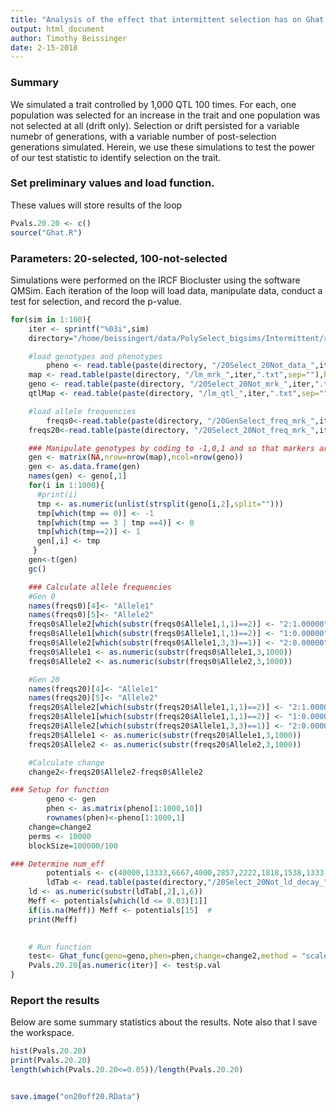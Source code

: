 ```yaml
---
title: "Analysis of the effect that intermittent selection has on Ghat with 1000 simulated QTL"
output: html_document
author: Timothy Beissinger
date: 2-15-2018
---
```


### Summary
We simulated a trait controlled by 1,000 QTL 100 times. For each, one population was selected for an increase in the trait and one population was not selected at all (drift only). Selection or drift persisted for a variable numebr of generations, with a variable number of post-selection generations simulated. Herein, we use these simulations to test the power of our test statistic to identify selection on the trait.

### Set preliminary values and load function.
These values will store results of the loop

```r
Pvals.20.20 <- c()
source("Ghat.R")
```

### Parameters: 20-selected, 100-not-selected

Simulations were performed on the IRCF Biocluster using the software QMSim. Each iteration of the loop will load data, manipulate data, conduct a test for selection, and record the p-value.

```r
for(sim in 1:100){
	iter <- sprintf("%03i",sim)
	directory="/home/beissingert/data/PolySelect_bigsims/Intermittent/r_intermittent"

	#load genotypes and phenotypes
      	pheno <- read.table(paste(directory, "/20Select_20Not_data_",iter,".txt",sep=""),header=T,stringsAsFactors=F)
	map <- read.table(paste(directory, "/lm_mrk_",iter,".txt",sep=""),header=T,stringsAsFactors=F)
	geno <- read.table(paste(directory, "/20Select_20Not_mrk_",iter,".txt-head",sep=""),header=F,stringsAsFactors=F,skip=1,sep="", colClasses=c("numeric","character")) # read genos as characters #
	qtlMap <- read.table(paste(directory, "/lm_qtl_",iter,".txt",sep=""),header=T,stringsAsFactors=F)

	#load allele frequencies
      	freqs0<-read.table(paste(directory, "/20GenSelect_freq_mrk_",iter,".txt",sep=""),header=T,nrows=nrow(map),fill=T,stringsAsFactors=F) #NOTE POP TAKEN FROM
	freqs20<-read.table(paste(directory, "/20Select_20Not_freq_mrk_",iter,".txt",sep=""),header=F,skip={nrow(map)+1},fill=T,stringsAsFactors=F) #

	### Manipulate genotypes by coding to -1,0,1 and so that markers are columns, individuals are rows.
	gen <- matrix(NA,nrow=nrow(map),ncol=nrow(geno))
	gen <- as.data.frame(gen)
	names(gen) <- geno[,1]
	for(i in 1:1000){
	  #print(i)
	  tmp <- as.numeric(unlist(strsplit(geno[i,2],split="")))
	  tmp[which(tmp == 0)] <- -1
	  tmp[which(tmp == 3 | tmp ==4)] <- 0
	  tmp[which(tmp==2)] <- 1
	  gen[,i] <- tmp
	 }
	gen<-t(gen)
	gc()

	### Calculate allele frequencies
	#Gen 0
	names(freqs0)[4]<- "Allele1"
	names(freqs0)[5]<- "Allele2"
	freqs0$Allele2[which(substr(freqs0$Allele1,1,1)==2)] <- "2:1.00000" # put this in the spot for the second allele
	freqs0$Allele1[which(substr(freqs0$Allele1,1,1)==2)] <- "1:0.00000" 
	freqs0$Allele2[which(substr(freqs0$Allele1,3,3)==1)] <- "2:0.00000" ##
	freqs0$Allele1 <- as.numeric(substr(freqs0$Allele1,3,1000))
	freqs0$Allele2 <- as.numeric(substr(freqs0$Allele2,3,1000))

	#Gen 20
	names(freqs20)[4]<- "Allele1"
	names(freqs20)[5]<- "Allele2"
	freqs20$Allele2[which(substr(freqs20$Allele1,1,1)==2)] <- "2:1.00000" # put this in the spot for the second allele
	freqs20$Allele1[which(substr(freqs20$Allele1,1,1)==2)] <- "1:0.00000" 
	freqs20$Allele2[which(substr(freqs20$Allele1,3,3)==1)] <- "2:0.00000"  ##
	freqs20$Allele1 <- as.numeric(substr(freqs20$Allele1,3,1000))
	freqs20$Allele2 <- as.numeric(substr(freqs20$Allele2,3,1000))

	#Calculate change
	change2<-freqs20$Allele2-freqs0$Allele2

### Setup for function
    	geno <- gen
        phen <- as.matrix(pheno[1:1000,10])
        rownames(phen)<-pheno[1:1000,1]
	change=change2
	perms <- 10000
	blockSize=100000/100

### Determine num_eff
    	potentials <- c(40000,13333,6667,4000,2857,2222,1818,1538,1333,1176,1053,667,400,286,222)
    	ldTab <- read.table(paste(directory,"/20Select_20Not_ld_decay_",iter,".txt",sep=""),skip=43,nrows=15)
	ld <- as.numeric(substr(ldTab[,2],1,6))
	Meff <- potentials[which(ld <= 0.03)[1]]
	if(is.na(Meff)) Meff <- potentials[15]  #
	print(Meff)
	

	# Run function
	test<- Ghat_func(geno=geno,phen=phen,change=change2,method = "scale", num_eff = Meff,  perms=1000,plot="Both")
	Pvals.20.20[as.numeric(iter)] <- test$p.val
}
```






### Report the results

Below are some summary statistics about the results. Note also that I save the workspace.

```r

hist(Pvals.20.20)
print(Pvals.20.20)
length(which(Pvals.20.20<=0.05))/length(Pvals.20.20)


save.image("on20off20.RData")
```